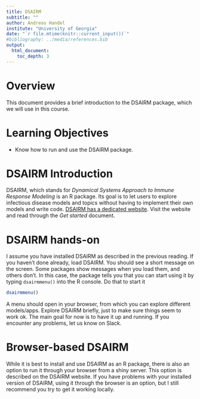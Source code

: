 ```yaml
---
title: DSAIRM
subtitle: ""
author: Andreas Handel
institute: "University of Georgia"
date: "`r file.mtime(knitr::current_input())`"
#bibliography: ../media/references.bib
output: 
  html_document:
    toc_depth: 3
---
```



# Overview
This document provides a brief introduction to the DSAIRM package, which we will use in this course. 

# Learning Objectives
* Know how to run and use the DSAIRM package.


# DSAIRM Introduction

DSAIRM, which stands for _Dynamical Systems Approach to Immune Response Modeling_ is an R package. Its goal is to let users to explore infectious disease models and topics without having to implement their own models and write code. 
[DSAIRM has a dedicated website](https://ahgroup.github.io/DSAIRM/). Visit the website and read through the _Get started_ document. 


# DSAIRM hands-on

I assume you have installed DSAIRM as described in the previous reading. If you haven't done already, load DSAIRM. You should see a short message on the screen. Some packages show messages when you load them, and others don't. In this case, the package tells you that you can start using it by typing `dsairmmenu()` into the R console. Do that to start it

```r
dsairmmenu()
```

A menu should open in your browser, from which you can explore different models/apps.
Explore DSAIRM briefly, just to make sure things seem to work ok. The main goal for now is to have it up and running. If you encounter any problems, let us know on Slack.

# Browser-based DSAIRM

While it is best to install and use DSAIRM as an R package, there is also an option to run it through your browser from a shiny server. This option is described on the DSAIRM website. If you have problems with your installed version of DSAIRM, using it through the browser is an option, but I still recommend you try to get it working locally.





